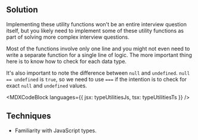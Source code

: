 

## Solution

Implementing these utility functions won't be an entire interview question itself, but you likely need to implement some of these utility functions as part of solving more complex interview questions.

Most of the functions involve only one line and you might not even need to write a separate function for a single line of logic. The more important thing here is to know how to check for each data type.

It's also important to note the difference between `null` and `undefined`. `null == undefined` is `true`, so we need to use `===` if the intention is to check for exact `null` and `undefined` values.

<MDXCodeBlock languages={{ jsx: typeUtilitiesJs, tsx: typeUtilitiesTs }} />

## Techniques

- Familiarity with JavaScript types.
